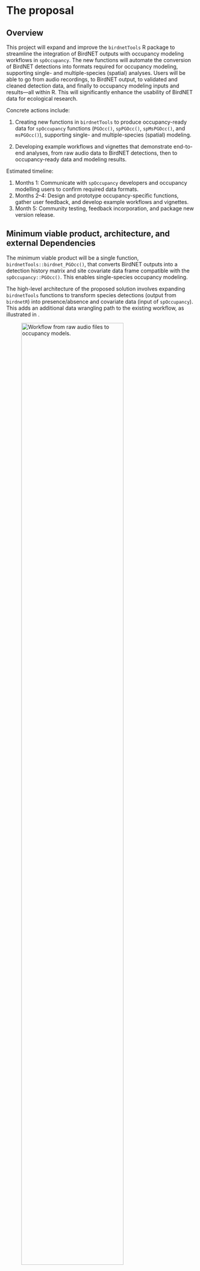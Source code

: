 # The proposal
<!--
How are you going to solve the problem? Include the concrete actions you
will take and an estimated timeline. What are likely failure modes and
how will you recover from them?

This is where the proposal should be outlined.
-->


## Overview
<!--
At a high-level address what your proposal is and how it will address
the problem identified. Highlight any benefits to the R Community that
follow from solving the problem. This should be your most compelling
section.

Include concrete actions you will take and estimated timeline.
-->

This project will expand and improve the `birdnetTools` R package to streamline the integration of BirdNET outputs with occupancy modeling workflows in `spOccupancy`. The new functions will automate the conversion of BirdNET detections into formats required for occupancy modeling, supporting single- and multiple-species (spatial) analyses. Users will be able to go from audio recordings, to BirdNET output, to validated and cleaned detection data, and finally to occupancy modeling inputs and results—all within R. This will significantly enhance the usability of BirdNET data for ecological research.


Concrete actions include:

1. Creating new functions in `birdnetTools` to produce occupancy-ready data for `spOccupancy` functions (`PGOcc()`, `spPGOcc()`, `spMsPGOcc()`, and `msPGOcc()`), supporting single- and multiple-species (spatial) modeling.

2. Developing example workflows and vignettes that demonstrate end-to-end analyses, from raw audio data to BirdNET detections, then to occupancy-ready data and modeling results.


Estimated timeline:

1. Months 1: Communicate with `spOccupancy` developers and occupancy modelling users to confirm required data formats.
2. Months 2–4: Design and prototype occupancy-specific functions, gather user feedback, and develop example workflows and vignettes.
3. Month 5: Community testing, feedback incorporation, and package new version release.


## Minimum viable product, architecture, and external Dependencies
<!--
Go into more detail about the specifics of the project and how it delivers
against the problem.

Depending on project type the detail section should include:
-->


<!--
What is the smallest thing you can build that delivers value to your users?
-->

The minimum viable product will be a single function, `birdnetTools::birdnet_PGOcc()`, that converts BirdNET outputs into a detection history matrix and site covariate data frame compatible with the `spOccupancy::PGOcc()`. This enables single-species occupancy modeling.


<!--
What does the high-level architecture look like?
-->

The high-level architecture of the proposed solution involves expanding `birdnetTools` functions to transform species detections (output from `birdnetR`) into presence/absence and covariate data (input of `spOccupancy`). This adds an additional data wrangling path to the existing workflow, as illustrated in \autoref{fig:workflow}.


![Workflow from raw audio files to occupancy models. \label{fig:workflow}](proposal/architecture.jpg){fig-align="center" width="80%"}


<!--
What external dependencies does the project have (e.g. libraries, services, other projects, etc.)?
-->

`birdnetTools` relies on several R packages to support its core functionality, including `av`, `tuneR`, and `seewave` for audio processing, and `dplyr` for data wrangling. A full list of dependencies is available in the `DESCRIPTION` file of the `birdnetTools` repository.
